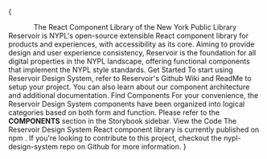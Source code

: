 

<Meta title="Welcome" />

{

<DSProvider>
  <VStack spacing="s">
    <Logo name="reservoirVerticalColor" size="small" />
    <Box>
      <Center>
        <Heading level="one" size="tertiary">
          The React Component Library of the New York Public Library
        </Heading>
      </Center>
      <Text>
        Reservoir is NYPL's open-source extensible React component library for
        products and experiences, with accessibility as its core. Aiming to
        provide design and user experience consistency, Reservoir is the
        foundation for all digital properties in the NYPL landscape, offering
        functional components that implement the NYPL style standards.
      </Text>
    </Box>
    <SimpleGrid>
      <Box
        style={{
          alignItems: "center",
          border: "1px solid #ccc",
          display: "flex",
          flexDirection: "column",
          padding: "24px",
        }}
      >
        <Icon
          name="actionCheckCircle"
          size="xxlarge"
          color="section.education.secondary"
          marginBottom="s"
        />
        <Card isCentered>
          <CardHeading id="main-heading1" level="three">
            Get Started
          </CardHeading>
          <CardContent>
            <Text size="caption">
              To start using Reservoir Design System, refer to Reservoir's
              Github
              <Link
                href="https://github.com/NYPL/nypl-design-system/wiki"
                type="external"
              >
                Wiki
              </Link> and <Link
                href="https://github.com/NYPL/nypl-design-system/blob/development/README.md"
                type="external"
              >
                ReadMe
              </Link> to setup your project. You can also learn about our component
              architecture and additional documentation.
            </Text>
          </CardContent>
        </Card>
      </Box>
      <Box
        style={{
          alignItems: "center",
          border: "1px solid #ccc",
          display: "flex",
          flexDirection: "column",
          padding: "24px",
        }}
      >
        <Icon
          name="search"
          size="xxlarge"
          color="section.education.secondary"
          marginBottom="s"
        />
        <Card isCentered>
          <CardHeading id="main-heading1" level="three">
            Find Components
          </CardHeading>
          <CardContent>
            <Text size="caption">
              For your convenience, the Reservoir Design System components have
              been organized into logical categories based on both form and
              function. Please refer to the <b>COMPONENTS</b> section in the
              Storybook sidebar.
            </Text>
          </CardContent>
        </Card>
      </Box>
      <Box
        style={{
          alignItems: "center",
          border: "1px solid #ccc",
          display: "flex",
          flexDirection: "column",
          padding: "24px",
        }}
      >
        <Icon
          name="fileTypeSpreadsheet"
          size="xxlarge"
          color="section.education.secondary"
          marginBottom="s"
        />
        <Card isCentered>
          <CardHeading id="main-heading1" level="three">
            View the Code
          </CardHeading>
          <CardContent>
            <Text size="caption">
              The Reservoir Design System React component library is currently
              published on
              <Link
                href="https://www.npmjs.com/package/@nypl/design-system-react-components"
                type="external"
              >
                npm
              </Link>. If you're looking to contribute to this project, checkout
              the
              <Link
                href="https://github.com/NYPL/nypl-design-system"
                type="external"
              >
                nypl-design-system
              </Link>
              repo on Github for more information.
            </Text>
          </CardContent>
        </Card>
      </Box>
    </SimpleGrid>
  </VStack>
</DSProvider>
}
